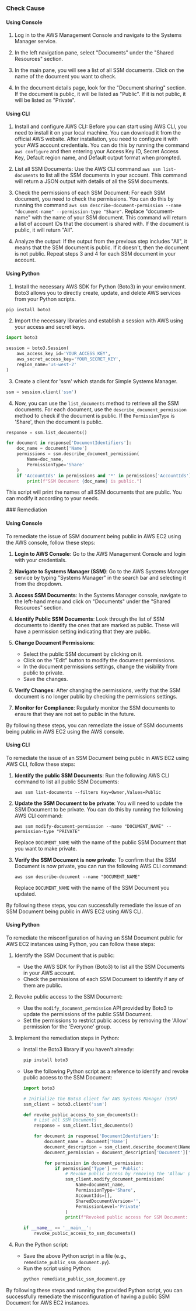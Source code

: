 

<Tabs><Tab title='Cause'>
### Check Cause

#### Using Console

1. Log in to the AWS Management Console and navigate to the Systems Manager service.

2. In the left navigation pane, select "Documents" under the "Shared Resources" section.

3. In the main pane, you will see a list of all SSM documents. Click on the name of the document you want to check.

4. In the document details page, look for the "Document sharing" section. If the document is public, it will be listed as "Public". If it is not public, it will be listed as "Private".

#### Using CLI

1. Install and configure AWS CLI: Before you can start using AWS CLI, you need to install it on your local machine. You can download it from the official AWS website. After installation, you need to configure it with your AWS account credentials. You can do this by running the command `aws configure` and then entering your Access Key ID, Secret Access Key, Default region name, and Default output format when prompted.

2. List all SSM Documents: Use the AWS CLI command `aws ssm list-documents` to list all the SSM documents in your account. This command will return a JSON output with details of all the SSM documents.

3. Check the permissions of each SSM Document: For each SSM document, you need to check the permissions. You can do this by running the command `aws ssm describe-document-permission --name "document-name" --permission-type "Share"`. Replace "document-name" with the name of your SSM document. This command will return a list of account IDs that the document is shared with. If the document is public, it will return "All".

4. Analyze the output: If the output from the previous step includes "All", it means that the SSM document is public. If it doesn't, then the document is not public. Repeat steps 3 and 4 for each SSM document in your account.

#### Using Python

1. Install the necessary AWS SDK for Python (Boto3) in your environment. Boto3 allows you to directly create, update, and delete AWS services from your Python scripts.

```python
pip install boto3
```

2. Import the necessary libraries and establish a session with AWS using your access and secret keys.

```python
import boto3

session = boto3.Session(
    aws_access_key_id='YOUR_ACCESS_KEY',
    aws_secret_access_key='YOUR_SECRET_KEY',
    region_name='us-west-2'
)
```

3. Create a client for 'ssm' which stands for Simple Systems Manager.

```python
ssm = session.client('ssm')
```

4. Now, you can use the `list_documents` method to retrieve all the SSM documents. For each document, use the `describe_document_permission` method to check if the document is public. If the `PermissionType` is 'Share', then the document is public.

```python
response = ssm.list_documents()

for document in response['DocumentIdentifiers']:
    doc_name = document['Name']
    permissions = ssm.describe_document_permission(
        Name=doc_name,
        PermissionType='Share'
    )
    if 'AccountIds' in permissions and '*' in permissions['AccountIds']:
        print(f"SSM Document {doc_name} is public.")
```

This script will print the names of all SSM documents that are public. You can modify it according to your needs.

</Tab>

<Tab title='Remediation'>
### Remediation

#### Using Console

To remediate the issue of SSM document being public in AWS EC2 using the AWS console, follow these steps:

1. **Login to AWS Console**: Go to the AWS Management Console and login with your credentials.

2. **Navigate to Systems Manager (SSM)**: Go to the AWS Systems Manager service by typing "Systems Manager" in the search bar and selecting it from the dropdown.

3. **Access SSM Documents**: In the Systems Manager console, navigate to the left-hand menu and click on "Documents" under the "Shared Resources" section.

4. **Identify Public SSM Documents**: Look through the list of SSM documents to identify the ones that are marked as public. These will have a permission setting indicating that they are public.

5. **Change Document Permissions**:
   - Select the public SSM document by clicking on it.
   - Click on the "Edit" button to modify the document permissions.
   - In the document permissions settings, change the visibility from public to private.
   - Save the changes.

6. **Verify Changes**: After changing the permissions, verify that the SSM document is no longer public by checking the permissions settings.

7. **Monitor for Compliance**: Regularly monitor the SSM documents to ensure that they are not set to public in the future.

By following these steps, you can remediate the issue of SSM documents being public in AWS EC2 using the AWS console.

#### Using CLI

To remediate the issue of an SSM Document being public in AWS EC2 using AWS CLI, follow these steps:

1. **Identify the public SSM Documents**: Run the following AWS CLI command to list all public SSM Documents:
   ```
   aws ssm list-documents --filters Key=Owner,Values=Public
   ```

2. **Update the SSM Document to be private**: You will need to update the SSM Document to be private. You can do this by running the following AWS CLI command:
   ```
   aws ssm modify-document-permission --name "DOCUMENT_NAME" --permission-type "PRIVATE"
   ```
   Replace `DOCUMENT_NAME` with the name of the public SSM Document that you want to make private.

3. **Verify the SSM Document is now private**: To confirm that the SSM Document is now private, you can run the following AWS CLI command:
   ```
   aws ssm describe-document --name "DOCUMENT_NAME"
   ```
   Replace `DOCUMENT_NAME` with the name of the SSM Document you updated.

By following these steps, you can successfully remediate the issue of an SSM Document being public in AWS EC2 using AWS CLI.

#### Using Python

To remediate the misconfiguration of having an SSM Document public for AWS EC2 instances using Python, you can follow these steps:

1. Identify the SSM Document that is public:
   - Use the AWS SDK for Python (Boto3) to list all the SSM Documents in your AWS account.
   - Check the permissions of each SSM Document to identify if any of them are public.

2. Revoke public access to the SSM Document:
   - Use the `modify_document_permission` API provided by Boto3 to update the permissions of the public SSM Document.
   - Set the permissions to restrict public access by removing the 'Allow' permission for the 'Everyone' group.

3. Implement the remediation steps in Python:
   - Install the Boto3 library if you haven't already:
     ```bash
     pip install boto3
     ```
   - Use the following Python script as a reference to identify and revoke public access to the SSM Document:

     ```python
     import boto3

     # Initialize the Boto3 client for AWS Systems Manager (SSM)
     ssm_client = boto3.client('ssm')

     def revoke_public_access_to_ssm_documents():
         # List all SSM Documents
         response = ssm_client.list_documents()

         for document in response['DocumentIdentifiers']:
             document_name = document['Name']
             document_description = ssm_client.describe_document(Name=document_name)
             document_permission = document_description['Document']['Permissions']

             for permission in document_permission:
                 if permission['Type'] == 'Public':
                     # Revoke public access by removing the 'Allow' permission for 'Everyone'
                     ssm_client.modify_document_permission(
                         Name=document_name,
                         PermissionType='Share',
                         AccountIds=[],
                         SharedDocumentVersion='',
                         PermissionLevel='Private'
                     )
                     print(f"Revoked public access for SSM Document: {document_name}")

     if __name__ == '__main__':
         revoke_public_access_to_ssm_documents()
     ```

4. Run the Python script:
   - Save the above Python script in a file (e.g., `remediate_public_ssm_document.py`).
   - Run the script using Python:
     ```bash
     python remediate_public_ssm_document.py
     ```

By following these steps and running the provided Python script, you can successfully remediate the misconfiguration of having a public SSM Document for AWS EC2 instances.


</Tab>
</Tabs>